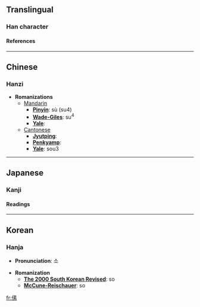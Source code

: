==Translingual==
===Han character===
{{Han char|rad=人|as=10|sn=12|four=2529<sub>3</sub>|canj=人手一火 (OQMF)}}
====References====
{{Han ref|kx=0112.130|dkj=00933|dj=0239.300|hdz=10199.080|uh=5083|ud=20611|bh=D857|bd=55383}}
----

==Chinese==
===Hanzi===


* '''Romanizations'''
** [[Mandarin]]
*** '''[[Pinyin]]''': sù (su4)
*** '''[[Wade-Giles]]''': su<sup>4</sup>
*** '''[[Yale]]''': 
**[[Cantonese]]
***'''[[Jyutping]]''':
***'''[[Penkyamp]]''': 
***'''[[Yale]]''': sou3


----
==Japanese==
===Kanji===
{{ja-kanji|grade=|rs=人10}}
====Readings====
{{ja-readings|on=[[そ]] (so)|kun=[[むかう]] (mukau), [[まもる]] (mamoru)}}


----
==Korean==
===Hanja===

* '''Pronunciation''': 소

* '''Romanization'''
** '''[[The 2000 South Korean Revised Romanization|The 2000 South Korean Revised]]''': so
** '''[[McCune-Reischauer]]''': so


[[fr:傃]]